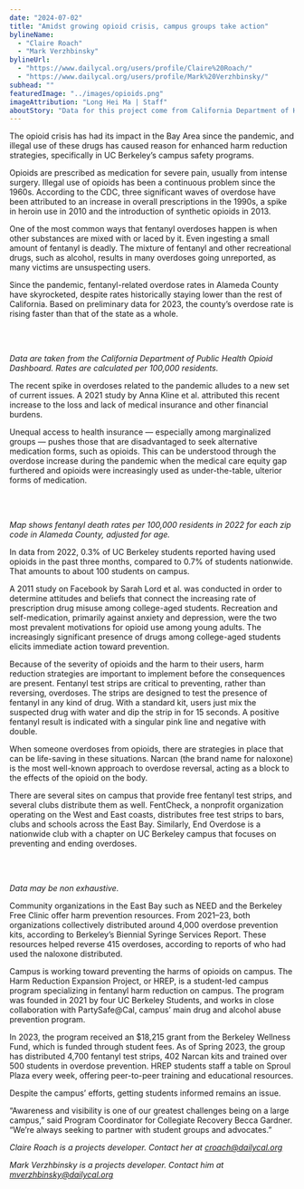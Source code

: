 ```yaml
---
date: "2024-07-02"
title: "Amidst growing opioid crisis, campus groups take action"
bylineName:
  - "Claire Roach"
  - "Mark Verzhbinsky"
bylineUrl:
  - "https://www.dailycal.org/users/profile/Claire%20Roach/"
  - "https://www.dailycal.org/users/profile/Mark%20Verzhbinsky/"
subhead: ""
featuredImage: "../images/opioids.png"
imageAttribution: "Long Hei Ma | Staff"
aboutStory: "Data for this project come from California Department of Health."
---
```


The opioid crisis has had its impact in the Bay Area since the pandemic, and illegal use of these drugs has caused reason for enhanced harm reduction strategies, specifically in UC Berkeley’s campus safety programs.

Opioids are prescribed as medication for severe pain, usually from intense surgery. Illegal use of opioids has been a continuous problem since the 1960s. According to the CDC, three significant waves of overdose have been attributed to an increase in overall prescriptions in the 1990s, a spike in heroin use in 2010 and the introduction of synthetic opioids in 2013.

One of the most common ways that fentanyl overdoses happen is when other substances are mixed with or laced by it. Even ingesting a small amount of fentanyl is deadly. The mixture of fentanyl and other recreational drugs, such as alcohol, results in many overdoses going unreported, as many victims are unsuspecting users.

Since the pandemic, fentanyl-related overdose rates in Alameda County have skyrocketed, despite rates historically staying lower than the rest of California. Based on preliminary data for 2023, the county’s overdose rate is rising faster than that of the state as a whole.

<br />

<AgeBarChart />

<br />

_Data are taken from the California Department of Public Health Opioid Dashboard. Rates are calculated per 100,000 residents._

The recent spike in overdoses related to the pandemic alludes to a new set of current issues. A 2021 study by Anna Kline et al. attributed this recent increase to the loss and lack of medical insurance and other financial burdens.

Unequal access to health insurance — especially among marginalized groups — pushes those that are disadvantaged to seek alternative medication forms, such as opioids. This can be understood through the overdose increase during the pandemic when the medical care equity gap furthered and opioids were increasingly used as under-the-table, ulterior forms of medication.

<br />

<RatesMap />

<br />

_Map shows fentanyl death rates per 100,000 residents in 2022 for each zip code in Alameda County, adjusted for age._

In data from 2022, 0.3% of UC Berkeley students reported having used opioids in the past three months, compared to 0.7% of students nationwide. That amounts to about 100 students on campus.

A 2011 study on Facebook by Sarah Lord et al. was conducted in order to determine attitudes and beliefs that connect the increasing rate of prescription drug misuse among college-aged students. Recreation and self-medication, primarily against anxiety and depression, were the two most prevalent motivations for opioid use among young adults. The increasingly significant presence of drugs among college-aged students elicits immediate action toward prevention.

Because of the severity of opioids and the harm to their users, harm reduction strategies are important to implement before the consequences are present. Fentanyl test strips are critical to preventing, rather than reversing, overdoses. The strips are designed to test the presence of fentanyl in any kind of drug. With a standard kit, users just mix the suspected drug with water and dip the strip in for 15 seconds. A positive fentanyl result is indicated with a singular pink line and negative with double.

When someone overdoses from opioids, there are strategies in place that can be life-saving in these situations. Narcan (the brand name for naloxone) is the most well-known approach to overdose reversal, acting as a block to the effects of the opioid on the body.

There are several sites on campus that provide free fentanyl test strips, and several clubs distribute them as well. FentCheck, a nonprofit organization operating on the West and East coasts, distributes free test strips to bars, clubs and schools across the East Bay. Similarly, End Overdose is a nationwide club with a chapter on UC Berkeley campus that focuses on preventing and ending overdoses.

<br />

<TestStripMap />

<br />

_Data may be non exhaustive._

Community organizations in the East Bay such as NEED and the Berkeley Free Clinic offer harm prevention resources. From 2021–23, both organizations collectively distributed around 4,000 overdose prevention kits, according to Berkeley’s Biennial Syringe Services Report. These resources helped reverse 415 overdoses, according to reports of who had used the naloxone distributed.

Campus is working toward preventing the harms of opioids on campus. The Harm Reduction Expansion Project, or HREP, is a student-led campus program specializing in fentanyl harm reduction on campus. The program was founded in 2021 by four UC Berkeley Students, and works in close collaboration with PartySafe@Cal, campus’ main drug and alcohol abuse prevention program.

In 2023, the program received an $18,215 grant from the Berkeley Wellness Fund, which is funded through student fees. As of Spring 2023, the group has distributed 4,700 fentanyl test strips, 402 Narcan kits and trained over 500 students in overdose prevention. HREP students staff a table on Sproul Plaza every week, offering peer-to-peer training and educational resources.

Despite the campus’ efforts, getting students informed remains an issue.

“Awareness and visibility is one of our greatest challenges being on a large campus,” said Program Coordinator for Collegiate Recovery Becca Gardner. “We’re always seeking to partner with student groups and advocates.”

_Claire Roach is a projects developer. Contact her at [croach@dailycal.org](mailto:croach@dailycal.org)_

_Mark Verzhbinsky is a projects developer. Contact him at [mverzhbinsky@dailycal.org](mailto:mverzhbinsky@dailycal.org)_
